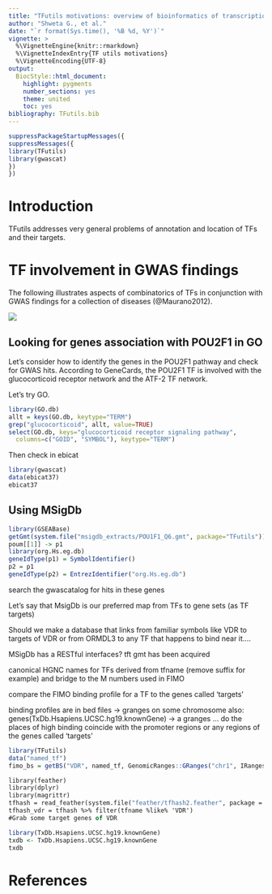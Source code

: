 ```yaml
---
title: "TFutils motivations: overview of bioinformatics of transcription factors and their binding sites"
author: "Shweta G., et al."
date: "`r format(Sys.time(), '%B %d, %Y')`"
vignette: >
  %\VignetteEngine{knitr::rmarkdown}
  %\VignetteIndexEntry{TF utils motivations}
  %\VignetteEncoding{UTF-8}
output:
  BiocStyle::html_document:
    highlight: pygments
    number_sections: yes
    theme: united
    toc: yes
bibliography: TFutils.bib
---
```


```r
suppressPackageStartupMessages({
suppressMessages({
library(TFutils)
library(gwascat)
})
})
```

# Introduction

TFutils addresses very general problems of annotation and location
of TFs and their targets.

# TF involvement in GWAS findings

The following illustrates aspects of combinatorics of TFs in
conjunction with GWAS findings for a collection of diseases (@Maurano2012).

![](images/mauranoTFcombs.png)

## Looking for genes association with POU2F1 in GO

Let's consider how to identify the genes in the POU2F1 pathway and check 
for GWAS hits.  According to GeneCards, the POU2F1 TF is involved with the
glucocorticoid receptor network and the ATF-2 TF network.

Let's try GO.

```r
library(GO.db)
allt = keys(GO.db, keytype="TERM")
grep("glucocorticoid", allt, value=TRUE)
select(GO.db, keys="glucocorticoid receptor signaling pathway", 
  columns=c("GOID", "SYMBOL"), keytype="TERM")
```

Then check in ebicat

```r
library(gwascat)
data(ebicat37)
ebicat37
```

## Using MSigDb

```r
library(GSEABase)
getGmt(system.file("msigdb_extracts/POU1F1_Q6.gmt", package="TFutils")) -> poum
poum[[1]] -> p1
library(org.Hs.eg.db)
geneIdType(p1) = SymbolIdentifier()
p2 = p1
geneIdType(p2) = EntrezIdentifier("org.Hs.eg.db")
```
search the gwascatalog for hits in these genes

Let's say that MsigDb is our preferred map from TFs to gene sets (as TF targets)

Should we make a database that links from familiar symbols like VDR to targets of VDR
or from ORMDL3 to any TF that happens to bind near it....

MSigDb has a RESTful interfaces?  tft gmt has been acquired

canonical HGNC names for TFs derived from tfname (remove suffix for example) and bridge
to the M numbers used in FIMO

compare the FIMO binding profile for a TF to the genes called 'targets'

binding profiles are in bed files -> granges on some chromosome
also:  genes(TxDb.Hsapiens.UCSC.hg19.knownGene) -> a granges ... do the places of high binding
coincide with the promoter regions or any regions of the genes called 'targets'

```r
library(TFutils)
data("named_tf")
fimo_bs = getBS("VDR", named_tf, GenomicRanges::GRanges("chr1", IRanges::IRanges(1,25000)),importFIMO_local)
```

```do
library(feather)
library(dplyr)
library(magrittr)
tfhash = read_feather(system.file("feather/tfhash2.feather", package = "TFutils"))
tfhash_vdr = tfhash %>% filter(tfname %like% 'VDR')
#Grab some target genes of VDR
```

```r
library(TxDb.Hsapiens.UCSC.hg19.knownGene)
txdb <- TxDb.Hsapiens.UCSC.hg19.knownGene
txdb

```


# References
